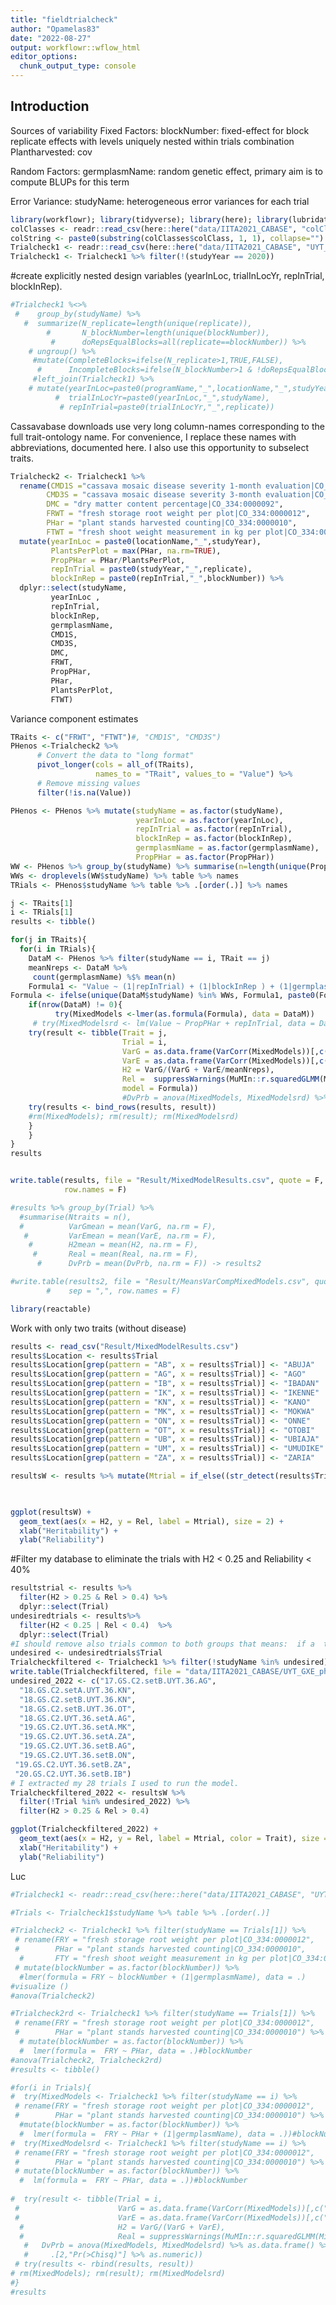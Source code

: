```yaml
---
title: "fieldtrialcheck"
author: "Opamelas83"
date: "2022-08-27"
output: workflowr::wflow_html
editor_options:
  chunk_output_type: console
---
```


## Introduction

Sources of variability
Fixed Factors:
blockNumber: fixed-effect for block replicate effects with levels uniquely nested within trials combination
Plantharvested: cov  

Random Factors: germplasmName: random genetic effect, primary aim is to compute BLUPs for this term

Error Variance:
studyName: heterogeneous error variances for each trial

```r
library(workflowr); library(tidyverse); library(here); library(lubridate);  library(lme4); library(magrittr)
colClasses <- readr::read_csv(here::here("data/IITA2021_CABASE", "colClasses.csv"))
colString <- paste0(substring(colClasses$colClass, 1, 1), collapse="")
Trialcheck1 <- readr::read_csv(here::here("data/IITA2021_CABASE", "UYT_GXE_pheno.csv"), col_types=colString)
Trialcheck1 <- Trialcheck1 %>% filter(!(studyYear == 2020))
```

#create explicitly nested design variables (yearInLoc, trialInLocYr, repInTrial, blockInRep).
```r
#Trialcheck1 %<>% 
 #    group_by(studyName) %>% 
   #  summarize(N_replicate=length(unique(replicate)),
        #       N_blockNumber=length(unique(blockNumber)),
         #      doRepsEqualBlocks=all(replicate==blockNumber)) %>% 
    # ungroup() %>% 
     #mutate(CompleteBlocks=ifelse(N_replicate>1,TRUE,FALSE),
      #      IncompleteBlocks=ifelse(N_blockNumber>1 & !doRepsEqualBlocks,TRUE,FALSE)) %>% 
     #left_join(Trialcheck1) %>% 
    # mutate(yearInLoc=paste0(programName,"_",locationName,"_",studyYear),
          #  trialInLocYr=paste0(yearInLoc,"_",studyName),
           # repInTrial=paste0(trialInLocYr,"_",replicate))
```

Cassavabase downloads use very long column-names corresponding to the full trait-ontology name. For convenience, I replace these names with abbreviations, documented here.
I also use this opportunity to subselect traits.
```r
Trialcheck2 <- Trialcheck1 %>%
  rename(CMD1S ="cassava mosaic disease severity 1-month evaluation|CO_334:0000191",
        CMD3S = "cassava mosaic disease severity 3-month evaluation|CO_334:0000192",
        DMC = "dry matter content percentage|CO_334:0000092",
        FRWT = "fresh storage root weight per plot|CO_334:0000012",
        PHar = "plant stands harvested counting|CO_334:0000010",
        FTWT = "fresh shoot weight measurement in kg per plot|CO_334:0000016") %>% 
  mutate(yearInLoc = paste0(locationName,"_",studyYear),
         PlantsPerPlot = max(PHar, na.rm=TRUE),
         PropPHar = PHar/PlantsPerPlot,
         repInTrial = paste0(studyYear,"_",replicate),
         blockInRep = paste0(repInTrial,"_",blockNumber)) %>%
  dplyr::select(studyName,
         yearInLoc ,
         repInTrial,
         blockInRep,
         germplasmName,
         CMD1S,
         CMD3S,
         DMC,
         FRWT,
         PropPHar, 
         PHar,
         PlantsPerPlot,
         FTWT)
```


Variance component estimates
```r
TRaits <- c("FRWT", "FTWT")#, "CMD1S", "CMD3S") 
PHenos <-Trialcheck2 %>% 
      # Convert the data to "long format" 
      pivot_longer(cols = all_of(TRaits), 
                   names_to = "TRait", values_to = "Value") %>%
      # Remove missing values
      filter(!is.na(Value))

PHenos <- PHenos %>% mutate(studyName = as.factor(studyName),
                            yearInLoc = as.factor(yearInLoc),
                            repInTrial = as.factor(repInTrial),
                            blockInRep = as.factor(blockInRep),
                            germplasmName = as.factor(germplasmName),
                            PropPHar = as.factor(PropPHar)) 
WW <- PHenos %>% group_by(studyName) %>% summarise(n=length(unique(PropPHar))) %>% filter(n==1)
WWs <- droplevels(WW$studyName) %>% table %>% names
TRials <- PHenos$studyName %>% table %>% .[order(.)] %>% names

j <- TRaits[1]
i <- TRials[1]
results <- tibble()

for(j in TRaits){
  for(i in TRials){
    DataM <- PHenos %>% filter(studyName == i, TRait == j)
    meanNreps <- DataM %>%
     count(germplasmName) %$% mean(n)
    Formula1 <- "Value ~ (1|repInTrial) + (1|blockInRep ) + (1|germplasmName)" 
Formula <- ifelse(unique(DataM$studyName) %in% WWs, Formula1, paste0(Formula1," + PropPHar"))
    if(nrow(DataM) != 0){
          try(MixedModels <-lmer(as.formula(Formula), data = DataM))
     # try(MixedModelsrd <- lm(Value ~ PropPHar + repInTrial, data = DataM))
    try(result <- tibble(Trait = j,
                         Trial = i,
                         VarG = as.data.frame(VarCorr(MixedModels))[,c("grp","vcov")] %>% .[1,2],
                         VarE = as.data.frame(VarCorr(MixedModels))[,c("grp","vcov")] %>% .[4,2],
                         H2 = VarG/(VarG + VarE/meanNreps),
                         Rel =  suppressWarnings(MuMIn::r.squaredGLMM(MixedModels)[2]),
                         model = Formula))
                         #DvPrb = anova(MixedModels, MixedModelsrd) %>% as.data.frame() %>% .[2,"Pr(>Chisq)"] %>% as.numeric))
    try(results <- bind_rows(results, result))
    #rm(MixedModels); rm(result); rm(MixedModelsrd)
    }
    }
}
results


write.table(results, file = "Result/MixedModelResults.csv", quote = F, sep =",",
            row.names = F)

#results %>% group_by(Trial) %>%
  #summarise(Ntraits = n(),
  #          VarGmean = mean(VarG, na.rm = F),
   #         VarEmean = mean(VarE, na.rm = F),
    #        H2mean = mean(H2, na.rm = F),
     #       Real = mean(Real, na.rm = F),
      #      DvPrb = mean(DvPrb, na.rm = F)) -> results2

#write.table(results2, file = "Result/MeansVarCompMixedModels.csv", quote = F,
        #    sep = ",", row.names = F)
```


```r
library(reactable)
```

Work with only two traits (without disease)
```r
results <- read_csv("Result/MixedModelResults.csv")
results$Location <- results$Trial
results$Location[grep(pattern = "AB", x = results$Trial)] <- "ABUJA"
results$Location[grep(pattern = "AG", x = results$Trial)] <- "AGO"
results$Location[grep(pattern = "IB", x = results$Trial)] <- "IBADAN"
results$Location[grep(pattern = "IK", x = results$Trial)] <- "IKENNE"
results$Location[grep(pattern = "KN", x = results$Trial)] <- "KANO"
results$Location[grep(pattern = "MK", x = results$Trial)] <- "MOKWA"
results$Location[grep(pattern = "ON", x = results$Trial)] <- "ONNE"
results$Location[grep(pattern = "OT", x = results$Trial)] <- "OTOBI"
results$Location[grep(pattern = "UB", x = results$Trial)] <- "UBIAJA"
results$Location[grep(pattern = "UM", x = results$Trial)] <- "UMUDIKE"
results$Location[grep(pattern = "ZA", x = results$Trial)] <- "ZARIA"

resultsW <- results %>% mutate(Mtrial = if_else((str_detect(results$Trial, "^*19") | (str_detect(results$Trial, "^*18") & Location == "AGO")), paste0(str_extract(Trial, "\\d{2}+"),"_",substr(Trial, 17, 20),"_",Location), paste0(str_extract(Trial, "\\d{2}+"),"_",substr(Trial, 10, 13),"_",Location)))

 

ggplot(resultsW) + 
  geom_text(aes(x = H2, y = Rel, label = Mtrial), size = 2) + 
  xlab("Heritability") +
  ylab("Reliability")
```

#Filter my database to eliminate the trials with H2 < 0.25 and Reliability < 40% 
```r
resultstrial <- results %>% 
  filter(H2 > 0.25 & Rel > 0.4) %>%
  dplyr::select(Trial)
undesiredtrials <- results%>%
  filter(H2 < 0.25 | Rel < 0.4)  %>%
  dplyr::select(Trial)
#I should remove also trials common to both groups that means:  if a  trial has a bad genetic value for any of the trait, it will not be considered. If set A trial has bee removed, the set B should be too because I would keep the same rep for the 67 clones. 
undesired <- undesiredtrials$Trial
Trialcheckfiltered <- Trialcheck1 %>% filter(!studyName %in% undesired) #This should be my final trial I used to run the model.
write.table(Trialcheckfiltered, file = "data/IITA2021_CABASE/UYT_GXE_phenofiltered.csv")#, quote = F, sep = ",", row.names = F)
undesired_2022 <- c("17.GS.C2.setB.UYT.36.AG",
  "18.GS.C2.setA.UYT.36.KN",
  "18.GS.C2.setB.UYT.36.KN",
  "18.GS.C2.setB.UYT.36.OT",
  "18.GS.C2.UYT.36.setA.AG",
  "19.GS.C2.UYT.36.setA.MK",
  "19.GS.C2.UYT.36.setA.ZA",
  "19.GS.C2.UYT.36.setB.AG",
  "19.GS.C2.UYT.36.setB.ON",
 "19.GS.C2.UYT.36.setB.ZA",
 "20.GS.C2.UYT.36.setB.IB") 
# I extracted my 28 trials I used to run the model. 
Trialcheckfiltered_2022 <- resultsW %>% 
  filter(!Trial %in% undesired_2022) %>%  
  filter(H2 > 0.25 & Rel > 0.4)                                      

ggplot(Trialcheckfiltered_2022) + 
  geom_text(aes(x = H2, y = Rel, label = Mtrial, color = Trait), size = 2) +
  xlab("Heritability") +
  ylab("Reliability")
```


Luc
```r

#Trialcheck1 <- readr::read_csv(here::here("data/IITA2021_CABASE", "UYT_GXE_pheno.csv"), col_types=colString)

#Trials <- Trialcheck1$studyName %>% table %>% .[order(.)] 

#Trialcheck2 <- Trialcheck1 %>% filter(studyName == Trials[1]) %>% 
 # rename(FRY = "fresh storage root weight per plot|CO_334:0000012",
 #        PHar = "plant stands harvested counting|CO_334:0000010",
  #       FTY = "fresh shoot weight measurement in kg per plot|CO_334:0000016") %>% 
 # mutate(blockNumber = as.factor(blockNumber)) %>% 
  #lmer(formula = FRY ~ blockNumber + (1|germplasmName), data = .)
#visualize ()
#anova(Trialcheck2)

#Trialcheck2rd <- Trialcheck1 %>% filter(studyName == Trials[1]) %>% 
 # rename(FRY = "fresh storage root weight per plot|CO_334:0000012",
 #        PHar = "plant stands harvested counting|CO_334:0000010") %>% 
  # mutate(blockNumber = as.factor(blockNumber)) %>% 
  #  lmer(formula =  FRY ~ PHar, data = .)#blockNumber
#anova(Trialcheck2, Trialcheck2rd)
#results <- tibble()

#for(i in Trials){
#  try(MixedModels <- Trialcheck1 %>% filter(studyName == i) %>% 
 # rename(FRY = "fresh storage root weight per plot|CO_334:0000012",
 #        PHar = "plant stands harvested counting|CO_334:0000010") %>% 
  #mutate(blockNumber = as.factor(blockNumber)) %>% 
  #  lmer(formula =  FRY ~ PHar + (1|germplasmName), data = .))#blockNumber#
#  try(MixedModelsrd <- Trialcheck1 %>% filter(studyName == i) %>% 
 # rename(FRY = "fresh storage root weight per plot|CO_334:0000012",
 #        PHar = "plant stands harvested counting|CO_334:0000010") %>% 
 # mutate(blockNumber = as.factor(blockNumber)) %>% 
  #  lm(formula =  FRY ~ PHar, data = .))#blockNumber
  
#  try(result <- tibble(Trial = i,
 #                      VarG = as.data.frame(VarCorr(MixedModels))[,c("grp","vcov")] %>% .[1,2],
 #                      VarE = as.data.frame(VarCorr(MixedModels))[,c("grp","vcov")] %>% #.[2,2],
  #                     H2 = VarG/(VarG + VarE),
  #                     Real = suppressWarnings(MuMIn::r.squaredGLMM(MixedModels)[2]),
   #   DvPrb = anova(MixedModels, MixedModelsrd) %>% as.data.frame() %>% 
   #     .[2,"Pr(>Chisq)"] %>% as.numeric))
 # try(results <- rbind(results, result))
# rm(MixedModels); rm(result); rm(MixedModelsrd)
#}
#results

```


